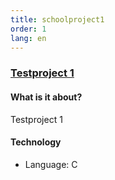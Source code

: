 ```yaml
---
title: schoolproject1
order: 1
lang: en
---
```


### [Testproject 1](https://github.com/TobMoeller/)

#### What is it about?

Testproject 1

<!-- #### difficultys? -->

#### Technology

- Language: C

